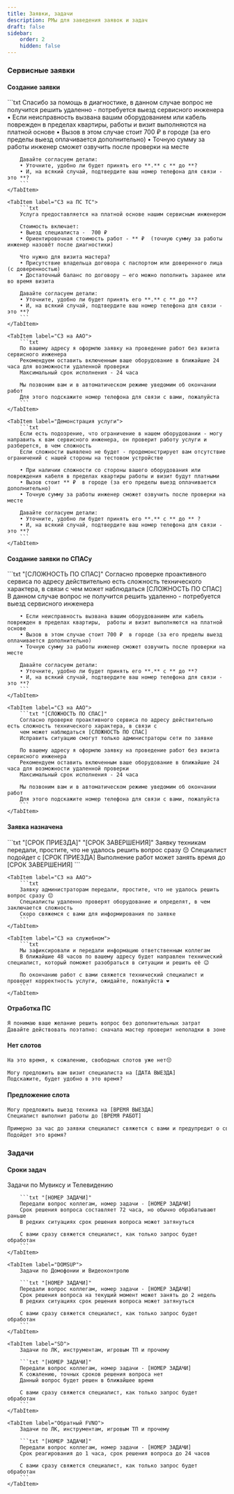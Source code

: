 ```yaml
---
title: Заявки, задачи
description: РМы для заведения заявок и задач
draft: false
sidebar:
    order: 2
    hidden: false
---
```



### Сервисные заявки

#### Создание заявки
<Tabs>
    <TabItem label="СЗ на ТС">
        ```txt
        Спасибо за помощь в диагностике, в данном случае вопрос не получится решить удаленно - потребуется выезд сервисного инженера
        • Если неисправность вызвана вашим оборудованием или кабель поврежден в пределах квартиры,  работы и визит выполняются на платной основе
        • Вызов в этом случае стоит 700 ₽  в городе (за его пределы выезд оплачивается дополнительно)
        • Точную сумму за работы инженер сможет озвучить после проверки на месте

        Давайте согласуем детали:
        • Уточните, удобно ли будет принять его **.** с ** до **?
        • И, на всякий случай, подтвердите ваш номер телефона для связи - это **?
        ```
    </TabItem>

    <TabItem label="СЗ на ПС ТС">
        ```txt
        Услуга предоставляется на платной основе нашим сервисным инженером

        Стоимость включает:
        • Выезд специалиста -  700 ₽
        • Ориентировочная стоимость работ - ** ₽  (точную сумму за работы инженер назовёт после диагностики)

        Что нужно для визита мастера?
        • Присутствие владельца договора с паспортом или доверенного лица (с доверенностью)
        • Достаточный баланс по договору — его можно пополнить заранее или во время визита

        Давайте согласуем детали:
        • Уточните, удобно ли будет принять его **.** с ** до **?
        • И, на всякий случай, подтвердите ваш номер телефона для связи - это **?
        ```
    </TabItem>

    <TabItem label="СЗ на ААО">
        ```txt
        По вашему адресу я оформлю заявку на проведение работ без визита сервисного инженера
        Рекомендуем оставить включенным ваше оборудование в ближайшие 24 часа для возможности удаленной проверки
        Максимальный срок исполнения - 24 часа

        Мы позвоним вам и в автоматическом режиме уведомим об окончании работ
        Для этого подскажите номер телефона для связи с вами, пожалуйста
        ```
    </TabItem>

    <TabItem label="Демонстрация услуги">
        ```txt
        Если есть подозрение, что ограничение в нашем оборудовании - могу направить к вам сервисного инженера, он проверит работу услуги и разберется, в чем сложность
        Если сложности выявлено не будет - продемонстрирует вам отсутствие ограничений с нашей стороны на тестовом устройстве

        • При наличии сложности со стороны вашего оборудования или повреждения кабеля в пределах квартиры работы и визит будут платными
        • Вызов стоит ** ₽  в городе (за его пределы выезд оплачивается дополнительно)
        • Точную сумму за работы инженер сможет озвучить после проверки на месте

        Давайте согласуем детали:
        • Уточните, удобно ли будет принять его **.** с ** до ** ?
        • И, на всякий случай, подтвердите ваш номер телефона для связи - это **?
        ```
    </TabItem>
</Tabs>

#### Создание заявки по СПАСу
<Tabs>
    <TabItem label="СЗ на ТС">
        ```txt "[СЛОЖНОСТЬ ПО СПАС]"
        Согласно проверке проактивного сервиса по адресу действительно есть сложность технического характера, в связи с
        чем может наблюдаться [СЛОЖНОСТЬ ПО СПАС]
        В данном случае вопрос не получится решить удаленно - потребуется выезд сервисного инженера

        • Если неисправность вызвана вашим оборудованием или кабель поврежден в пределах квартиры,  работы и визит выполняются на платной основе
        • Вызов в этом случае стоит 700 ₽  в городе (за его пределы выезд оплачивается дополнительно)
        • Точную сумму за работы инженер сможет озвучить после проверки на месте

        Давайте согласуем детали:
        • Уточните, удобно ли будет принять его **.** с ** до **?
        • И, на всякий случай, подтвердите ваш номер телефона для связи - это **?
        ```
    </TabItem>

    <TabItem label="СЗ на ААО">
        ```txt "[СЛОЖНОСТЬ ПО СПАС]"
        Согласно проверке проактивного сервиса по адресу действительно есть сложность технического характера, в связи с
        чем может наблюдаться [СЛОЖНОСТЬ ПО СПАС]
        Исправить ситуацию смогут только администраторы сети по заявке

        По вашему адресу я оформлю заявку на проведение работ без визита сервисного инженера
        Рекомендуем оставить включенным ваше оборудование в ближайшие 24 часа для возможности удаленной проверки
        Максимальный срок исполнения - 24 часа

        Мы позвоним вам и в автоматическом режиме уведомим об окончании работ
        Для этого подскажите номер телефона для связи с вами, пожалуйста
        ```
    </TabItem>
</Tabs>

#### Заявка назначена
<Tabs>
    <TabItem label="СЗ на ТС">
        ```txt "[СРОК ПРИЕЗДА]" "[СРОК ЗАВЕРШЕНИЯ]"
        Заявку техникам передали, простите, что не удалось решить вопрос сразу 😔
        Специалист подойдет с [СРОК ПРИЕЗДА]
        Выполнение работ может занять время до [СРОК ЗАВЕРШЕНИЯ]
        ```
    </TabItem>

    <TabItem label="СЗ на ААО">
        ```txt
        Заявку администраторам передали, простите, что не удалось решить вопрос сразу 😔
        Специалисты удаленно проверят оборудование и определят, в чем заключается сложность
        Скоро свяжемся с вами для информирования по заявке
        ```
    </TabItem>

    <TabItem label="СЗ на служебном">
        ```txt
        Мы зафиксировали и передали информацию ответственным коллегам
        В ближайшие 48 часов по вашему адресу будет направлен технический специалист, который поможет разобраться в ситуации и решить её 😉

        По окончанию работ с вами свяжется технический специалист и проверит корректность услуги, ожидайте, пожалуйста ❤️
        ```
    </TabItem>
    
</Tabs>

#### Отработка ПС
```txt
Я понимаю ваше желание решить вопрос без дополнительных затрат
Давайте действовать поэтапно: сначала мастер проверит неполадки в зоне ответственности компании, если это не приведет к решению, то будет проверять вашу, хорошо?
```

#### Нет слотов
```txt "[ДАТА ВЫЕЗДА]"
На это время, к сожалению, свободных слотов уже нет😔

Могу предложить вам визит специалиста на [ДАТА ВЫЕЗДА]
Подскажите, будет удобно в это время?
```

#### Предложение слота
```txt "[ВРЕМЯ ВЫЕЗДА]" "[ВРЕМЯ РАБОТ]"
Могу предложить выезд техника на [ВРЕМЯ ВЫЕЗДА]
Специалист выполнит работы до [ВРЕМЯ РАБОТ]

Примерно за час до заявки специалист свяжется с вами и предупредит о своем выезде
Подойдет это время?
```

### Задачи

<LinkCard title="Сроки задач"
                    href="https://clever.ertelecom.ru/content/space/4/article/2414#SrokiObrabotkiTiketov"
                    description="Открыть сроки задач в базе знаний" target="_blank"/>

#### Сроки задач

<Tabs>
    <TabItem label="DRTV">
        Задачи по Мувиксу и Телевидению

        ```txt "[НОМЕР ЗАДАЧИ]"
        Передали вопрос коллегам, номер задачи - [НОМЕР ЗАДАЧИ]
        Срок решения вопроса составляет 72 часа, но обычно обрабатывают раньше
        В редких ситуациях срок решения вопроса может затянуться

        С вами сразу свяжется специалист, как только запрос будет обработан
        ```
    </TabItem>

    <TabItem label="DOMSUP">
        Задачи по Домофонии и Видеоконтролю

        ```txt "[НОМЕР ЗАДАЧИ]"
        Передали вопрос коллегам, номер задачи - [НОМЕР ЗАДАЧИ]
        Срок решения вопроса на текущий момент может занять до 2 недель
        В редких ситуациях срок решения вопроса может затянуться

        С вами сразу свяжется специалист, как только запрос будет обработан
        ```
    </TabItem>

    <TabItem label="SD">
        Задачи по ЛК, инструментам, игровым ТП и прочему

        ```txt "[НОМЕР ЗАДАЧИ]"
        Передали вопрос коллегам, номер задачи - [НОМЕР ЗАДАЧИ]
        К сожалению, точных сроков решения вопроса нет
        Данный вопрос будет решен в ближайшее время

        С вами сразу свяжется специалист, как только запрос будет обработан
        ```
    </TabItem>

    <TabItem label="Обратный FVNO">
        Задачи по ЛК, инструментам, игровым ТП и прочему

        ```txt "[НОМЕР ЗАДАЧИ]"
        Передали вопрос коллегам, номер задачи - [НОМЕР ЗАДАЧИ]
        Срок реагирования до 1 часа, срок решения вопроса до 24 часов

        С вами сразу свяжется специалист, как только запрос будет обработан
        ```
    </TabItem>
</Tabs>
